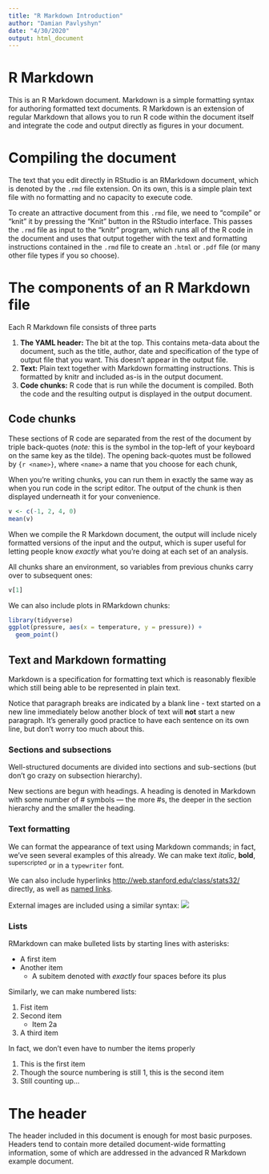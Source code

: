 ---
title: "R Markdown Introduction"
author: "Damian Pavlyshyn"
date: "4/30/2020"
output: html_document
---

# R Markdown

This is an R Markdown document.
Markdown is a simple formatting syntax for authoring formatted text documents.
R Markdown is an extension of regular Markdown that allows you to run R code within the document itself and integrate the code and output directly as figures in your document.

# Compiling the document

The text that you edit directly in RStudio is an RMarkdown document, which is denoted by the `.rmd` file extension.
On its own, this is a simple plain text file with no formatting and no capacity to execute code.

To create an attractive document from this `.rmd` file, we need to "compile" or "knit" it by pressing the "Knit" button in the RStudio interface.
This passes the `.rmd` file as input to the "knitr" program, which runs all of the R code in the document and uses that output together with the text and formatting instructions contained in the `.rmd` file to create an `.html` or `.pdf` file (or many other file types if you so choose).

# The components of an R Markdown file

Each R Markdown file consists of three parts

1. **The YAML header:** The bit at the top. This contains meta-data about the document, such as the title, author, date and specification of the type of output file that you want. This doesn't appear in the output file.
2. **Text:** Plain text together with Markdown formatting instructions. This is formatted by knitr and included as-is in the output document.
3. **Code chunks:** R code that is run while the document is compiled. Both the code and the resulting output is displayed in the output document.

## Code chunks

These sections of R code are separated from the rest of the document by triple back-quotes (*note:* this is the symbol in the top-left of your keyboard on the same key as the tilde).
The opening back-quotes must be followed by `{r <name>}`, where `<name>` a name that you choose for each chunk,

When you're writing chunks, you can run them in exactly the same way as when you run code in the script editor.
The output of the chunk is then displayed underneath it for your convenience.

```{r mean}
v <- c(-1, 2, 4, 0)
mean(v)
```

When we compile the R Markdown document, the output will include nicely formatted versions of the input and the output, which is super useful for letting people know *exactly* what you're doing at each set of an analysis.

All chunks share an environment, so variables from previous chunks carry over to subsequent ones:

```{r variable-reuse}
v[1]
```

We can also include plots in RMarkdown chunks:

```{r plot}
library(tidyverse)
ggplot(pressure, aes(x = temperature, y = pressure)) + 
  geom_point()
```

## Text and Markdown formatting

Markdown is a specification for formatting text which is reasonably flexible which still being able to be represented in plain text.

Notice that paragraph breaks are indicated by a blank line - text started on a new line immediately below another block of text will **not** start a new paragraph.
It's generally good practice to have each sentence on its own line, but don't worry too much about this.

### Sections and subsections

Well-structured documents are divided into sections and sub-sections (but don't go crazy on subsection hierarchy).

New sections are begun with headings.
A heading is denoted in Markdown with some number of \# symbols --- the more \#s, the deeper in the section hierarchy and the smaller the heading.

### Text formatting

We can format the appearance of text using Markdown commands; in fact, we've seen several examples of this already.
We can make text *italic*, **bold**, ^superscripted^ or in a `typewriter` font.

We can also include hyperlinks <http://web.stanford.edu/class/stats32/> directly, as well as [named links](http://web.stanford.edu/class/stats32/).

External images are included using a similar syntax:
![](D:/Users/Damian/stats32/function.png)

### Lists

RMarkdown can make bulleted lists by starting lines with asterisks:

* A first item
* Another item
    + A subitem denoted with *exactly* four spaces before its plus

Similarly, we can make numbered lists:

1. Fist item
2. Second item
    + Item 2a
3. A third item

In fact, we don't even have to number the items properly

1. This is the first item
1. Though the source numbering is still 1, this is the second item
1. Still counting up...

# The header
The header included in this document is enough for most basic purposes.
Headers tend to contain more detailed document-wide formatting information, some of which are addressed in the advanced R Markdown example document.
